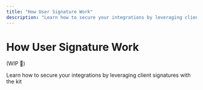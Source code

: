```yaml
---
title: "How User Signature Work"
description: "Learn how to secure your integrations by leveraging client signatures with the kit"
---
```



# How User Signature Work

(WIP 🚧)

Learn how to secure your integrations by leveraging client signatures with the kit